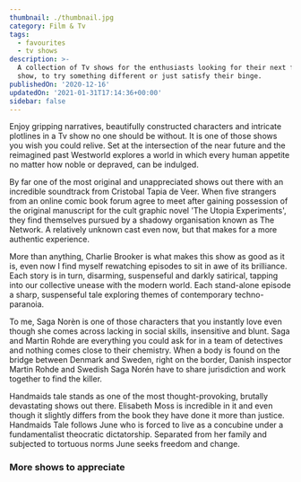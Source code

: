 ```yaml
---
thumbnail: ./thumbnail.jpg
category: Film & Tv
tags:
  - favourites
  - tv shows
description: >-
  A collection of Tv shows for the enthusiasts looking for their next favourite
  show, to try something different or just satisfy their binge.
publishedOn: '2020-12-16'
updatedOn: '2021-01-31T17:14:36+00:00'
sidebar: false
---
```



<Film cover="westworld_cover" title="Westworld" year="2016" genre="Western, Science Fiction" rating={4.5}>

Enjoy gripping narratives, beautifully constructed characters and intricate plotlines in a Tv show no one should be without. It is one of those shows you wish you could relive. Set at the intersection of the near future and the reimagined past Westworld explores a world in which every human appetite no matter how noble or depraved, can be indulged.

</Film>

<Film cover="utopia_cover" title="Utopia" year="2013" genre="Drama, Mystery, Action & Adventure" rating={4.5}>

By far one of the most original and unappreciated shows out there with an incredible soundtrack from Cristobal Tapia de Veer. When five strangers from an online comic book forum agree to meet after gaining possession of the original manuscript for the cult graphic novel 'The Utopia Experiments', they find themselves pursued by a shadowy organisation known as The Network. A relatively unknown cast even now, but that makes for a
more authentic experience.

</Film>

<Film cover="black-mirror_cover" title="Black Mirror" year="2011" genre="Sci-Fi & Fantasy, Drama" rating={4.5}>

More than anything, Charlie Brooker is what makes this show as good as it is, even now I find myself rewatching episodes to sit in awe of its brilliance. Each story is in turn, disarming, suspenseful and darkly satirical, tapping into our collective unease with the modern world. Each stand-alone episode a sharp, suspenseful tale exploring themes of contemporary techno-paranoia.

</Film>

<Film cover="broen-bron_cover" title="Broen Bron" year="2011" genre="Crime, Mystery" rating={4.5}>

To me, Saga Norèn is one of those characters that you instantly love even though she comes across lacking in social skills, insensitive and blunt. Saga and Martin Rohde are everything you could ask for in a team of detectives and nothing comes close to their chemistry. When a body is found on the bridge between Denmark and Sweden, right on the border, Danish inspector Martin Rohde and Swedish Saga Norén have to share jurisdiction and work together to find the killer.

</Film>

<Film cover="handmaids-tale_cover" title="The Handmaids Tale" year="2017" genre="Sci-Fi & Fantasy, Drama" rating={4.5}>

Handmaids tale stands as one of the most thought-provoking, brutally devastating shows out there. Elisabeth Moss is incredible in it and even though it slightly differs from the book they have done it more than justice. Handmaids Tale follows June who is forced to live as a concubine under a fundamentalist theocratic dictatorship. Separated from her family and subjected to tortuous norms June seeks freedom and change.

</Film>

<h3>More shows to appreciate</h3>

<Grid columns="repeat(auto-fill, minmax(110px, 1fr))" gap={1}>
  <FilmCover
    cover="dark_cover"
    year="2017"
    genre="Sci-Fi & Fantasy, Drama, Mystery"
    rating={4.5}
  />
  <FilmCover
    cover="house_of_cards_cover"
    year="2013"
    genre="Drama"
    rating={4.5}
  />
  <FilmCover
    cover="mr_robot_cover"
    year="2013"
    genre="Crime, Drama"
    rating={4.5}
  />
  <FilmCover
    cover="better_call_saul_cover"
    year="2015"
    genre="Comedy, Crime, Drama"
    rating={4.5}
  />
  <FilmCover
    cover="true_detective_cover"
    year="2014"
    genre="Drama"
    rating={4.5}
  />
  <FilmCover
    cover="vikings_cover"
    year="2013"
    genre="Action & Adventure, Drama "
    rating={4.5}
  />
  <FilmCover cover="hannibal_cover" year="2013" genre="Drama" rating={4.5} />
  <FilmCover cover="chernobyl_cover" year="2019" genre="Drama" rating={4.5} />
  <FilmCover
    cover="tales_from_the_loop_cover"
    year="2020"
    genre="Drama, Mystery, Sci-Fi & Fantasy"
    rating={4.5}
  />
  <FilmCover
    cover="money_heist_cover"
    year="2017"
    genre="Crime, Drama"
    rating={4.5}
  />
  <FilmCover
    cover="end_of_the_cover"
    year="2017"
    genre="Comedy, Crime, Drama"
    rating={4.5}
  />
  <FilmCover
    cover="fleabag_cover"
    year="2016"
    genre="Comedy, Drama"
    rating={4.5}
  />
  <FilmCover cover="unorthodox_cover" year="2020" genre="Drama" rating={4.5} />
  <FilmCover cover="fargo_cover" year="2014" genre="Crime,Drama" rating={4.5} />
</Grid>
